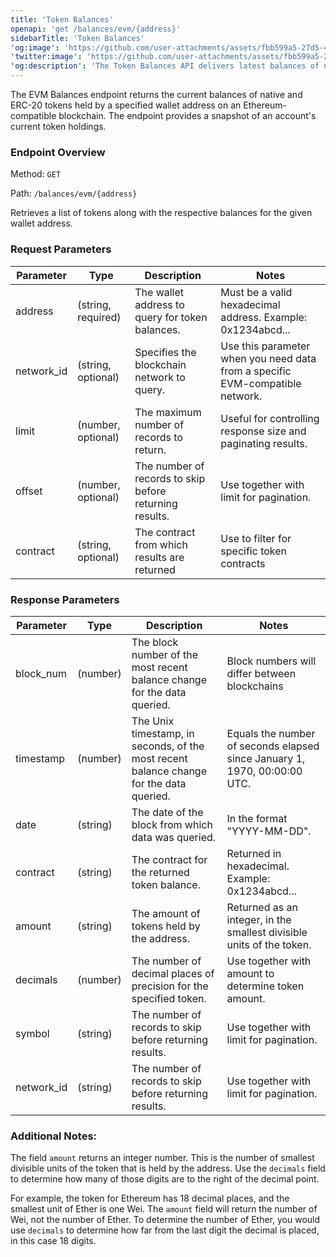 ```yaml
---
title: 'Token Balances'
openapi: 'get /balances/evm/{address}'
sidebarTitle: 'Token Balances'
'og:image': 'https://github.com/user-attachments/assets/fbb599a5-27d5-4c77-8c04-698d836c8f64'
'twitter:image': 'https://github.com/user-attachments/assets/fbb599a5-27d5-4c77-8c04-698d836c8f64'
'og:description': 'The Token Balances API delivers latest balances of native and ERC20 tokens held by an account from a supported EVM blockchain.'
---
```


The EVM Balances endpoint returns the current balances of native and ERC-20 tokens held by a specified wallet address on an Ethereum-compatible blockchain. The endpoint provides a snapshot of an account's current token holdings.

### Endpoint Overview
Method: `GET`

Path: `/balances/evm/{address}`

Retrieves a list of tokens along with the respective balances for the given wallet address.

### Request Parameters 
| Parameter | Type | Description | Notes |
|-----------|------|-------------|-------|
| address | (string, required) | The wallet address to query for token balances. | Must be a valid hexadecimal address. Example: 0x1234abcd... |
| network_id | (string, optional) | Specifies the blockchain network to query. | Use this parameter when you need data from a specific EVM-compatible network. |
| limit | (number, optional) | The maximum number of records to return. | Useful for controlling response size and paginating results. |
| offset | (number, optional) | The number of records to skip before returning results. | Use together with limit for pagination. |
| contract | (string, optional) | The contract from which results are returned | Use to filter for specific token contracts |

### Response Parameters

| Parameter | Type | Description | Notes |
|-----------|------|-------------|-------|
| block_num | (number) | The block number of the most recent balance change for the data queried. | Block numbers will differ between blockchains |
| timestamp | (number) | The Unix timestamp, in seconds,  of the most recent balance change for the data queried. | Equals the number of seconds elapsed since January 1, 1970, 00:00:00 UTC. |
| date | (string) | The date of the block from which data was queried. | In the format "YYYY-MM-DD". |
| contract | (string) | The contract for the returned token balance. | Returned in hexadecimal. Example: 0x1234abcd... |
| amount | (string) | The amount of tokens held by the address. | Returned as an integer, in the smallest divisible units of the token. |
| decimals | (number) | The number of decimal places of precision for the specified token. | Use together with amount to determine token amount. |
| symbol | (string) | The number of records to skip before returning results. | Use together with limit for pagination. |
| network_id | (string) | The number of records to skip before returning results. | Use together with limit for pagination. |


### Additional Notes:

The field `amount` returns an integer number. This is the number of smallest divisible units of the token that is held by the address. Use the `decimals` field to determine how many of those digits are to the right of the decimal point.

For example, the token for Ethereum has 18 decimal places, and the smallest unit of Ether is one Wei. The `amount` field will return the number of Wei, not the number of Ether. To determine the number of Ether, you would use `decimals` to determine how far from the last digit the decimal is placed, in this case 18 digits.
